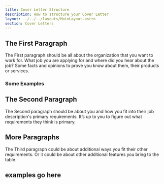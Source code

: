 ```yaml
---
title: Cover Letter Structure
description: How to structure your Cover Letter
layout: ../../../layouts/MainLayout.astro
section: Cover Letters
---
```


## The First Paragraph

The First paragraph should be all about the organization that you want to work for. What job you are applying for and where did you hear about the job? Some facts and opinions to prove you know about them, their products or services. 

### Some Examples

> 

## The Second Paragraph

The Second paragraph should be about you and how you fit into their job description's primary requirements. It’s up to you to figure out what requirements they think is primary.

## More Paragraphs

The Third paragraph could be about additional ways you fit their other requirements. Or it could be about other additional features you bring to the table.

## examples go here